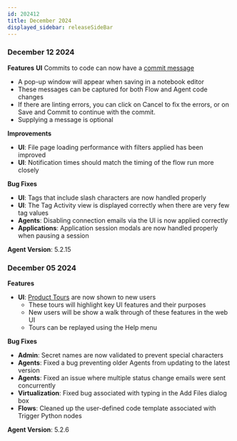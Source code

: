```yaml
---
id: 202412
title: December 2024
displayed_sidebar: releaseSideBar
---
```

### December 12 2024

**Features**
**UI** Commits to code can now have a [commit message](../app/flows/NodeEditor#saving-and-deploying-pipeline-code)
  - A pop-up window will appear when saving in a notebook editor
  - These messages can be captured for both Flow and Agent code changes
  - If there are linting errors, you can click on Cancel to fix the errors, or on Save and Commit to continue with the commit.
  - Supplying a message is optional

**Improvements**
- **UI**: File page loading performance with filters applied has been improved
- **UI**: Notification times should match the timing of the flow run more closely

**Bug Fixes**
- **UI**: Tags that include slash characters are now handled properly
- **UI**: The Tag Activity view is displayed correctly when there are very few tag values
- **Agents**: Disabling connection emails via the UI is now applied correctly
- **Applications**: Application session modals are now handled properly when pausing a session

**Agent Version**: 5.2.15

### December 05 2024

**Features**
- **UI**: [Product Tours](../app/Support#product-tours) are now shown to new users
    - These tours will highlight key UI features and their purposes
    - New users will be show a walk through of these features in the web UI
    - Tours can be replayed using the Help menu

**Bug Fixes**
- **Admin**: Secret names are now validated to prevent special characters
- **Agents**: Fixed a bug preventing older Agents from updating to the latest version
- **Agents**: Fixed an issue where multiple status change emails were sent concurrently
- **Virtualization**: Fixed bug associated with typing in the Add Files dialog box
- **Flows**: Cleaned up the user-defined code template associated with Trigger Python nodes

**Agent Version**: 5.2.6
